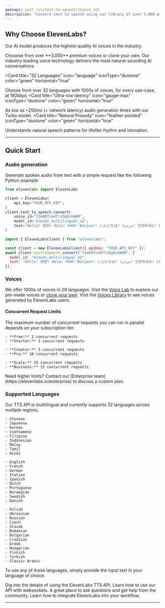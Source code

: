 ```yaml
---
openapi: post /v1/text-to-speech/{voice_id}
description: "Convert text to speech using our library of over 3,000 premium voices across 32 languages."
---
```


## Why Choose ElevenLabs?

Our AI model produces the highest-quality AI voices in the industry.

<Card title="Premium Voice Quality" img="/api-reference/images/voices.webp">
  Chooose from over **3,000** premium voices or clone your own. Our
  industry-leading voice technology delivers the most natural-sounding AI
  conversations.
</Card>

<Card
  title="32 Languages"
  icon="language"
  iconType="duotone"
  color="green"
  horizontal="true"
>
  Choose from over 32 languages with 1000s of voices, for every use-case, at
  192kbps
</Card>
<Card
  title="Ultra-low latency"
  icon="gauge-max"
  iconType="duotone"
  color="green"
  horizontal="true"
>
  As low as ~250ms (+ network latency) audio generation times with our Turbo
  model.
</Card>
<Card
  title="Natural Prosody"
  icon="feather-pointed"
  iconType="duotone"
  color="green"
  horizontal="true"
>
  Understands natural speech patterns for lifelike rhythm and intonation.
</Card>

---

## Quick Start

### Audio generation

Generate spoken audio from text with a simple request like the following Python example:

<CodeGroup>

```python Python
from elevenlabs import ElevenLabs

client = ElevenLabs(
    api_key="YOUR_API_KEY",
)
client.text_to_speech.convert(
    voice_id="21m00Tcm4TlvDq8ikWAM",
    model_id="eleven_multilingual_v2",
    text="Hello! 你好! Hola! नमस्ते! Bonjour! こんにちは! مرحبا! 안녕하세요! Ciao! Cześć! Привіт! வணக்கம்!",
)
```

```javascript Javascript
import { ElevenLabsClient } from "elevenlabs";

const client = new ElevenLabsClient({ apiKey: "YOUR_API_KEY" });
await client.textToSpeech.convert("21m00Tcm4TlvDq8ikWAM", {
  model_id: "eleven_multilingual_v2",
  text: "Hello! 你好! Hola! नमस्ते! Bonjour! こんにちは! مرحبا! 안녕하세요! Ciao! Cześć! Привіт! வணக்கம்!",
});
```

</CodeGroup>

### Voices

We offer 1000s of voices in 29 languages. Visit the [Voice Lab](https://elevenlabs.io/voice-lab) to explore our pre-made voices or [clone your own](https://elevenlabs.io/voice-cloning). Visit the [Voices Library](https://elevenlabs.io/voice-library) to see voices generated by ElevenLabs users.

#### Concurrent Request Limits

The maximum number of concurrent requests you can run in parallel depends on your subscription tier:

<CardGroup cols={2}>
  <Card title="Free & Starter" icon="rocket">

    - **Free:** 2 concurrent requests
    - **Starter:** 3 concurrent requests

  </Card>
  <Card title="Creator & Pro" icon="crown">

    - **Creator:** 5 concurrent requests
    - **Pro:** 10 concurrent requests

  </Card>
  <Card title="Scale & Business" icon="building">

    - **Scale:** 15 concurrent requests
    - **Business:** 15 concurrent requests

  </Card>
  <Card title="Enterprise" icon="stars">
    Need higher limits? Contact our [Enterprise
    team](https://elevenlabs.io/enterprise) to discuss a custom plan.
  </Card>
</CardGroup>

### Supported Languages

Our TTS API is multilingual and currently supports 32 languages across multiple regions.

<CardGroup cols={3}>
  <Card title="Asia & Pacific" icon="earth-asia">

    - Chinese
    - Japanese
    - Korean
    - Vietnamese
    - Filipino
    - Indonesian
    - Malay
    - Tamil
    - Hindi

  </Card>
  <Card title="Europe (West)" icon="earth-europe">

    - English
    - French
    - German
    - Italian
    - Spanish
    - Dutch
    - Portuguese
    - Norwegian
    - Swedish
    - Danish

  </Card>
  <Card title="Europe (East)" icon="earth-europe">

    - Polish
    - Ukrainian
    - Russian
    - Czech
    - Slovak
    - Romanian
    - Bulgarian
    - Croatian
    - Greek
    - Hungarian
    - Finnish
    - Turkish
    - Classic Arabic

  </Card>
</CardGroup>

To use any of these languages, simply provide the input text in your language of choice.

<CardGroup cols={2}>
  <Card
    title="Streaming API"
    icon="book-open-cover"
    href="/api-reference/streaming"
  >
    Dig into the details of using the ElevenLabs TTS API.
  </Card>
  <Card title="Websockets" icon="comments" href="/api-reference/websockets">
    Learn how to use our API with websockets.
  </Card>
  <Card
    title="Join Our Discord"
    icon="discord"
    href="https://discord.gg/elevenlabs"
  >
    A great place to ask questions and get help from the community.
  </Card>
  <Card
    title="Integration Guides"
    icon="rectangle-pro"
    href="/developer-guides/how-to-use-tts-with-streaming"
  >
    Learn how to integrate ElevenLabs into your workflow.
  </Card>
</CardGroup>

---
